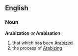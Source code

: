 ==English==
=== Noun ===
'''Arabization''' ''or'' '''Arabisation'''
# that which has been [[Arabized]]
# the process of [[Arabizing]]